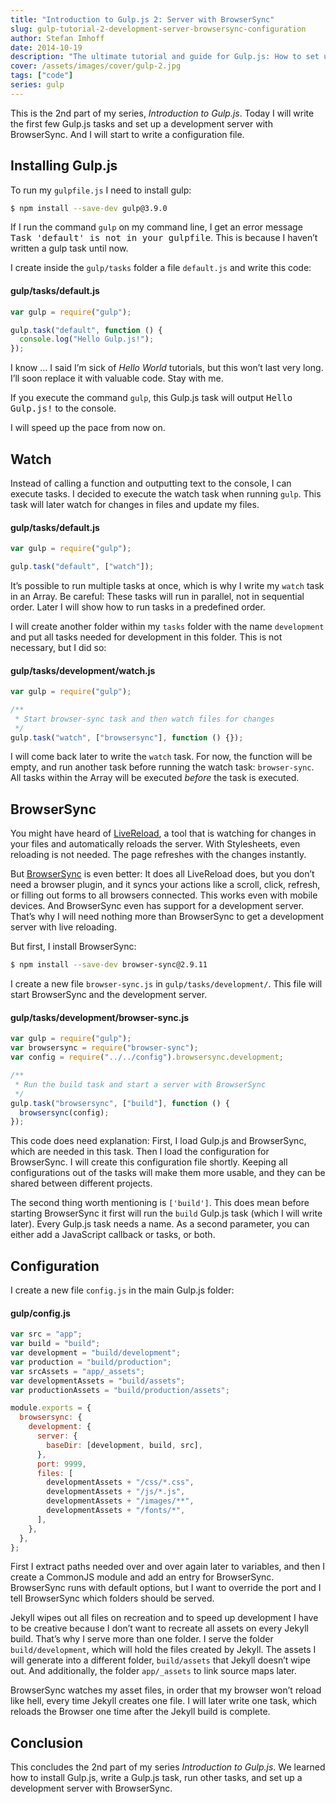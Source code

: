 ```yaml
---
title: "Introduction to Gulp.js 2: Server with BrowserSync"
slug: gulp-tutorial-2-development-server-browsersync-configuration
author: Stefan Imhoff
date: 2014-10-19
description: "The ultimate tutorial and guide for Gulp.js: How to set up a development server with BrowserSync."
cover: /assets/images/cover/gulp-2.jpg
tags: ["code"]
series: gulp
---
```


This is the 2nd part of my series, _Introduction to Gulp.js_. Today I will write the first few Gulp.js tasks and set up a development server with BrowserSync. And I will start to write a configuration file.

## Installing Gulp.js

To run my `gulpfile.js` I need to install gulp:

```bash
$ npm install --save-dev gulp@3.9.0
```

If I run the command `gulp` on my command line, I get an error message <samp>Task 'default' is not in your gulpfile</samp>. This is because I haven’t written a gulp task until now.

I create inside the `gulp/tasks` folder a file `default.js` and write this code:

#### gulp/tasks/default.js

```javascript
var gulp = require("gulp");

gulp.task("default", function () {
  console.log("Hello Gulp.js!");
});
```

I know … I said I’m sick of _Hello World_ tutorials, but this won’t last very long. I’ll soon replace it with valuable code. Stay with me.

If you execute the command `gulp`, this Gulp.js task will output <samp>Hello Gulp.js!</samp> to the console.

I will speed up the pace from now on.

## Watch

Instead of calling a function and outputting text to the console, I can execute tasks. I decided to execute the watch task when running `gulp`. This task will later watch for changes in files and update my files.

#### gulp/tasks/default.js

```javascript
var gulp = require("gulp");

gulp.task("default", ["watch"]);
```

It’s possible to run multiple tasks at once, which is why I write my `watch` task in an Array. Be careful: These tasks will run in parallel, not in sequential order. Later I will show how to run tasks in a predefined order.

I will create another folder within my `tasks` folder with the name `development` and put all tasks needed for development in this folder. This is not necessary, but I did so:

#### gulp/tasks/development/watch.js

```javascript
var gulp = require("gulp");

/**
 * Start browser-sync task and then watch files for changes
 */
gulp.task("watch", ["browsersync"], function () {});
```

I will come back later to write the `watch` task. For now, the function will be empty, and run another task before running the watch task: `browser-sync`. All tasks within the Array will be executed _before_ the task is executed.

## BrowserSync

You might have heard of [LiveReload](http://livereload.com/), a tool that is watching for changes in your files and automatically reloads the server. With Stylesheets, even reloading is not needed. The page refreshes with the changes instantly.

But [BrowserSync](https://browsersync.io/) is even better: It does all LiveReload does, but you don’t need a browser plugin, and it syncs your actions like a scroll, click, refresh, or filling out forms to all browsers connected. This works even with mobile devices. And BrowserSync even has support for a development server. That’s why I will need nothing more than BrowserSync to get a development server with live reloading.

But first, I install BrowserSync:

```bash
$ npm install --save-dev browser-sync@2.9.11
```

I create a new file `browser-sync.js` in `gulp/tasks/development/`. This file will start BrowserSync and the development server.

#### gulp/tasks/development/browser-sync.js

```javascript
var gulp = require("gulp");
var browsersync = require("browser-sync");
var config = require("../../config").browsersync.development;

/**
 * Run the build task and start a server with BrowserSync
 */
gulp.task("browsersync", ["build"], function () {
  browsersync(config);
});
```

This code does need explanation: First, I load Gulp.js and BrowserSync, which are needed in this task. Then I load the configuration for BrowserSync. I will create this configuration file shortly. Keeping all configurations out of the tasks will make them more usable, and they can be shared between different projects.

The second thing worth mentioning is `['build']`. This does mean before starting BrowserSync it first will run the `build` Gulp.js task (which I will write later). Every Gulp.js task needs a name. As a second parameter, you can either add a JavaScript callback or tasks, or both.

## Configuration

I create a new file `config.js` in the main Gulp.js folder:

#### gulp/config.js

```javascript
var src = "app";
var build = "build";
var development = "build/development";
var production = "build/production";
var srcAssets = "app/_assets";
var developmentAssets = "build/assets";
var productionAssets = "build/production/assets";

module.exports = {
  browsersync: {
    development: {
      server: {
        baseDir: [development, build, src],
      },
      port: 9999,
      files: [
        developmentAssets + "/css/*.css",
        developmentAssets + "/js/*.js",
        developmentAssets + "/images/**",
        developmentAssets + "/fonts/*",
      ],
    },
  },
};
```

First I extract paths needed over and over again later to variables, and then I create a CommonJS module and add an entry for BrowserSync. BrowserSync runs with default options, but I want to override the port and I tell BrowserSync which folders should be served.

Jekyll wipes out all files on recreation and to speed up development I have to be creative because I don’t want to recreate all assets on every Jekyll build. That’s why I serve more than one folder. I serve the folder `build/development`, which will hold the files created by Jekyll. The assets I will generate into a different folder, `build/assets` that Jekyll doesn’t wipe out. And additionally, the folder `app/_assets` to link source maps later.

BrowserSync watches my asset files, in order that my browser won’t reload like hell, every time Jekyll creates one file. I will later write one task, which reloads the Browser one time after the Jekyll build is complete.

## Conclusion

This concludes the 2nd part of my series _Introduction to Gulp.js_. We learned how to install Gulp.js, write a Gulp.js task, run other tasks, and set up a development server with BrowserSync.

<Figure>
  <MoreLink href="https://github.com/kogakure/gulp-tutorial" text="View Source on GitHub" />
</Figure>
